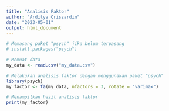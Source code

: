 ---
title: "Analisis Faktor"
author: "Arditya Criszardin"
date: "2023-05-01"
output: html_document
---

```{r}
# Memasang paket "psych" jika belum terpasang
# install.packages("psych")

# Memuat data
my_data <- read.csv("my_data.csv")

# Melakukan analisis faktor dengan menggunakan paket "psych"
library(psych)
my_factor <- fa(my_data, nfactors = 3, rotate = "varimax")

# Menampilkan hasil analisis faktor
print(my_factor)
```

